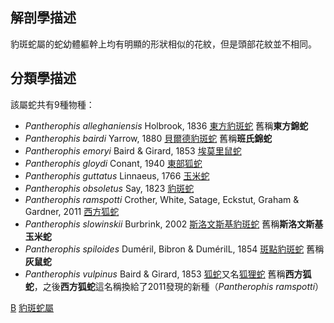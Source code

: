 {{Automatic taxobox
| taxon = Pantherophis
| image = 
| image_caption = 
| authority =  未知
| synonyms=*'''''Elaphe''''' Wagler，1833
}}

==解剖學描述==
豹斑蛇屬的蛇幼體軀幹上均有明顯的形狀相似的花紋，但是頭部花紋並不相同。

==分類學描述==
該屬蛇共有9種物種：
*''Pantherophis alleghaniensis'' Holbrook, 1836 [[東方豹斑蛇|東方豹斑蛇]] 舊稱'''東方錦蛇'''
*''Pantherophis bairdi'' Yarrow, 1880 [[貝爾德豹斑蛇|貝爾德豹斑蛇]] 舊稱'''班氏錦蛇'''
*''Pantherophis emoryi'' Baird & Girard, 1853 [[埃莫里鼠蛇|埃莫里鼠蛇]]
*''Pantherophis gloydi'' Conant, 1940 [[東部狐蛇|東部狐蛇]]
*''Pantherophis guttatus'' Linnaeus, 1766 [[玉米蛇|玉米蛇]]
*''Pantherophis obsoletus'' Say, 1823 [[豹斑蛇|豹斑蛇]]
*''Pantherophis ramspotti'' Crother, White, Satage, Eckstut, Graham & Gardner, 2011 [[西方狐蛇|西方狐蛇]]
*''Pantherophis slowinskii'' Burbrink, 2002 [[斯洛文斯基豹斑蛇|斯洛文斯基豹斑蛇]] 舊稱'''斯洛文斯基玉米蛇'''
*''Pantherophis spiloides'' Duméril, Bibron & DumérilL, 1854 [[斑點豹斑蛇|斑點豹斑蛇]] 舊稱'''灰鼠蛇'''
*''Pantherophis vulpinus'' Baird & Girard, 1853 [[狐蛇|狐蛇]]又名[[狐狸蛇|狐狸蛇]] 舊稱'''西方狐蛇'''，之後'''西方狐蛇'''這名稱換給了2011發現的新種（''Pantherophis ramspotti''）

[[Category:游蛇科|B]]
[[Category:豹斑蛇屬|]]